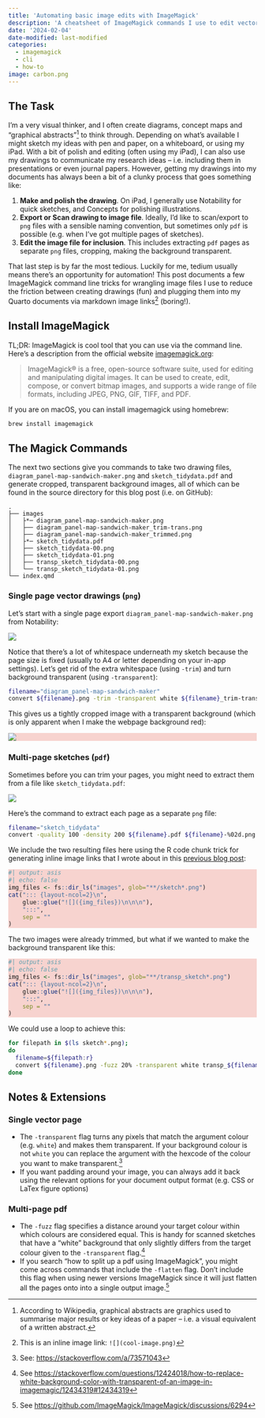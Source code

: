 ```yaml
---
title: 'Automating basic image edits with ImageMagick'
description: 'A cheatsheet of ImageMagick commands I use to edit vector drawings from my iPad for inclusion in (Quarto markdown) documents, presentations and webpages'
date: '2024-02-04'
date-modified: last-modified
categories:
  - imagemagick
  - cli
  - how-to
image: carbon.png
---
```


<!-- https://carbon.now.sh/?bg=rgba%28255%2C255%2C255%2C1%29&t=blackboard&wt=none&l=application%2Fx-sh&width=320&ds=false&dsyoff=20px&dsblur=68px&wc=true&wa=false&pv=69px&ph=55px&ln=false&fl=1&fm=Hack&fs=14px&lh=133%25&si=false&es=2x&wm=false&code=convert%2520input.png%2520-trim%2520-transparent%2520-fuzz%2520output.png -->

## The Task

I'm a very visual thinker, and I often create diagrams, concept maps and "graphical abstracts"[^1] to think through. Depending on what's available I might sketch my ideas with pen and paper, on a whiteboard, or using my iPad. With a bit of polish and editing (often using my iPad), I can also use my drawings to communicate my research ideas -- i.e. including them in presentations or even journal papers. However, getting my drawings into my documents has always been a bit of a clunky process that goes something like:

1. **Make and polish the drawing**. On iPad, I generally use Notability for quick sketches, and Concepts for polishing illustrations.
2. **Export or Scan drawing to image file**. Ideally, I'd like to scan/export to `png` files with a sensible naming convention, but sometimes only `pdf` is possible (e.g. when I've got multiple pages of sketches).
3. **Edit the image file for inclusion**. This includes extracting `pdf` pages as separate `png` files, cropping, making the background transparent.

[^1]: According to Wikipedia, graphical abstracts are graphics used to summarise major results or key ideas of a paper -- i.e. a visual equivalent of a written abstract.

That last step is by far the most tedious. Luckily for me, tedium usually means there's an opportunity for automation! This post documents a few ImageMagick command line tricks for wrangling image files I use to reduce the friction between creating drawings (fun) and plugging them into my Quarto documents via markdown image links[^2] (boring!).

[^2]: This is an inline image link: `![](cool-image.png)`

## Install ImageMagick

TL;DR: ImageMagick is cool tool that you can use via the command line. Here's a description from the official website [imagemagick.org](https://imagemagick.org/):

> ImageMagick® is a free, open-source software suite, used for editing and manipulating digital images. It can be used to create, edit, compose, or convert bitmap images, and supports a wide range of file formats, including JPEG, PNG, GIF, TIFF, and PDF.

If you are on macOS, you can install imagemagick using homebrew:

```bash
brew install imagemagick
```

## The Magick Commands

The next two sections give you commands to take two drawing files, `diagram_panel-map-sandwich-maker.png` and `sketch_tidydata.pdf` and generate cropped, transparent background images, all of which can be found in the source directory for this blog post (i.e. on GitHub):
```terminal
.
├── images
│   ├*─ diagram_panel-map-sandwich-maker.png
│   ├── diagram_panel-map-sandwich-maker_trim-trans.png
│   ├── diagram_panel-map-sandwich-maker_trimmed.png
│   ├*─ sketch_tidydata.pdf
│   ├── sketch_tidydata-00.png
│   ├── sketch_tidydata-01.png
│   ├── transp_sketch_tidydata-00.png
│   └── transp_sketch_tidydata-01.png
└── index.qmd
```

### Single page vector drawings (`png`)

Let's start with a single page export `diagram_panel-map-sandwich-maker.png` from Notability:

![](images/screenshot-png-preview.png)

Notice that there's a lot of whitespace underneath my sketch because the page size is fixed (usually to A4 or letter depending on your in-app settings). Let's get rid of the extra whitespace (using `-trim`) and turn background transparent (using `-transparent`):

```.zsh
filename="diagram_panel-map-sandwich-maker"
convert ${filename}.png -trim -transparent white ${filename}_trim-trans.png
```

This gives us a tightly cropped image with a transparent background (which is only apparent when I make the webpage background red):

:::{style="background-color: #f7d3cf;"}
![](images/diagram_panel-map-sandwich-maker_trim-trans.png)
:::

### Multi-page sketches (`pdf`)

Sometimes before you can trim your pages, you might need to extract them from a file like `sketch_tidydata.pdf`:

![](images/screenshot-pdf-viewer.png)

Here's the command to extract each page as a separate `png` file:

```.zsh
filename="sketch_tidydata"
convert -quality 100 -density 200 ${filename}.pdf ${filename}-%02d.png
```

We include the two resulting files here using the R code chunk trick for generating inline image links that I wrote about in this [previous blog post](https://www.cynthiahqy.com/posts/layout-folder-images/):

:::{style="background-color: #f7d3cf;"}
```r
#| output: asis
#| echo: false
img_files <- fs::dir_ls("images", glob="**/sketch*.png")
cat("::: {layout-ncol=2}\n",
    glue::glue("![]({img_files})\n\n\n"),
    ":::",
    sep = ""
)
```
:::

The two images were already trimmed, but what if we wanted to make the background transparent like this:

:::{style="background-color: #f7d3cf;"}
```r
#| output: asis
#| echo: false
img_files <- fs::dir_ls("images", glob="**/transp_sketch*.png")
cat("::: {layout-ncol=2}\n",
    glue::glue("![]({img_files})\n\n\n"),
    ":::",
    sep = ""
)
```
:::

We could use a loop to achieve this:

```.zsh
for filepath in $(ls sketch*.png);
do
  filename=${filepath:r}
  convert ${filename}.png -fuzz 20% -transparent white transp_${filename}.png;
done
```

## Notes & Extensions

### Single vector page
- The `-transparent` flag turns any pixels that match the argument colour (e.g. `white`) and makes them transparent. If your background colour is not `white` you can replace the argument with the hexcode of the colour you want to make transparent.^[See: <https://stackoverflow.com/a/73571043>]
- If you want padding around your image, you can always add it back using the relevant options for your document output format (e.g. CSS or LaTex figure options)

### Multi-page pdf

- The `-fuzz` flag specifies a distance around your target colour within which colours are considered equal. This is handy for scanned sketches that have a "white" background that only slightly differs from the target colour given to the `-transparent` flag.^[See <https://stackoverflow.com/questions/12424018/how-to-replace-white-background-color-with-transparent-of-an-image-in-imagemagic/12434319#12434319>]
- If you search "how to split up a pdf using ImageMagick", you might come across commands that include the `-flatten` flag. Don't include this flag when using newer versions ImageMagick since it will just flatten all the pages onto into a single output image.^[See <https://github.com/ImageMagick/ImageMagick/discussions/6294>]